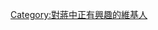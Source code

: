 {{Userbox
  |border-c = #000000
  |border-s = 1
  |id-c     = #ffffff
  |id-s     = 12
  |id-fc    = #000000
  |info-s   = 10
  |info-fc  = #000000
  |id       = [[File:Chiang Kai-shek in full uniform.jpeg|50px]]
  |info     = 這個用戶對'''[[蔣中正|蔣公]]'''的生平有濃厚的興趣。
}}

[[Category:對蔣中正有興趣的維基人]]